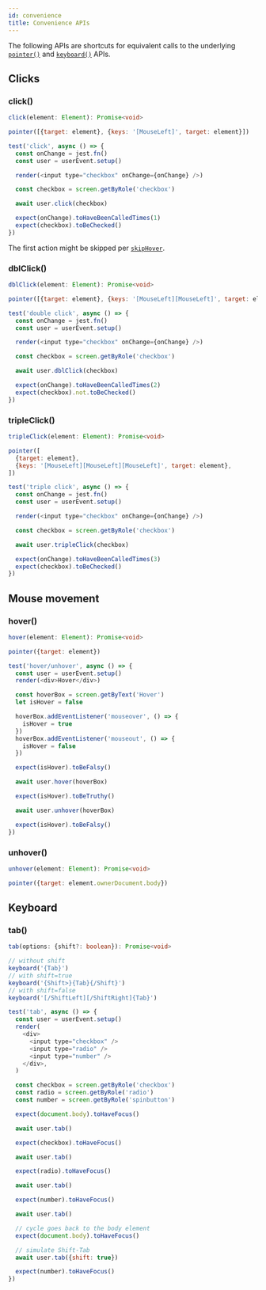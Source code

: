 ```yaml
---
id: convenience
title: Convenience APIs
---
```


The following APIs are shortcuts for equivalent calls to the underlying
[`pointer()`](api-pointer.mdx) and [`keyboard()`](api-keyboard.mdx) APIs.

## Clicks

### click()

```ts
click(element: Element): Promise<void>
```

```js
pointer([{target: element}, {keys: '[MouseLeft]', target: element}])
```

```js
test('click', async () => {
  const onChange = jest.fn()
  const user = userEvent.setup()

  render(<input type="checkbox" onChange={onChange} />)

  const checkbox = screen.getByRole('checkbox')

  await user.click(checkbox)

  expect(onChange).toHaveBeenCalledTimes(1)
  expect(checkbox).toBeChecked()
})
```

The first action might be skipped per [`skipHover`](options.mdx#skiphover).

### dblClick()

```ts
dblClick(element: Element): Promise<void>
```

```js
pointer([{target: element}, {keys: '[MouseLeft][MouseLeft]', target: element}])
```

```js
test('double click', async () => {
  const onChange = jest.fn()
  const user = userEvent.setup()

  render(<input type="checkbox" onChange={onChange} />)

  const checkbox = screen.getByRole('checkbox')

  await user.dblClick(checkbox)

  expect(onChange).toHaveBeenCalledTimes(2)
  expect(checkbox).not.toBeChecked()
})
```

### tripleClick()

```ts
tripleClick(element: Element): Promise<void>
```

```js
pointer([
  {target: element},
  {keys: '[MouseLeft][MouseLeft][MouseLeft]', target: element},
])
```

```js
test('triple click', async () => {
  const onChange = jest.fn()
  const user = userEvent.setup()

  render(<input type="checkbox" onChange={onChange} />)

  const checkbox = screen.getByRole('checkbox')

  await user.tripleClick(checkbox)

  expect(onChange).toHaveBeenCalledTimes(3)
  expect(checkbox).toBeChecked()
})
```

## Mouse movement

### hover()

```ts
hover(element: Element): Promise<void>
```

```js
pointer({target: element})
```

```js
test('hover/unhover', async () => {
  const user = userEvent.setup()
  render(<div>Hover</div>)

  const hoverBox = screen.getByText('Hover')
  let isHover = false

  hoverBox.addEventListener('mouseover', () => {
    isHover = true
  })
  hoverBox.addEventListener('mouseout', () => {
    isHover = false
  })

  expect(isHover).toBeFalsy()

  await user.hover(hoverBox)

  expect(isHover).toBeTruthy()

  await user.unhover(hoverBox)

  expect(isHover).toBeFalsy()
})
```

### unhover()

```ts
unhover(element: Element): Promise<void>
```

```js
pointer({target: element.ownerDocument.body})
```

## Keyboard

### tab()

```ts
tab(options: {shift?: boolean}): Promise<void>
```

```js
// without shift
keyboard('{Tab}')
// with shift=true
keyboard('{Shift>}{Tab}{/Shift}')
// with shift=false
keyboard('[/ShiftLeft][/ShiftRight]{Tab}')
```

```js
test('tab', async () => {
  const user = userEvent.setup()
  render(
    <div>
      <input type="checkbox" />
      <input type="radio" />
      <input type="number" />
    </div>,
  )

  const checkbox = screen.getByRole('checkbox')
  const radio = screen.getByRole('radio')
  const number = screen.getByRole('spinbutton')

  expect(document.body).toHaveFocus()

  await user.tab()

  expect(checkbox).toHaveFocus()

  await user.tab()

  expect(radio).toHaveFocus()

  await user.tab()

  expect(number).toHaveFocus()

  await user.tab()

  // cycle goes back to the body element
  expect(document.body).toHaveFocus()

  // simulate Shift-Tab
  await user.tab({shift: true})

  expect(number).toHaveFocus()
})
```
